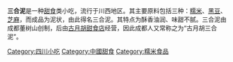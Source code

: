 {{distinguish|三合土}}
'''三合泥'''是一种[[甜食|甜食]]类小吃，流行于川西地区。其主要原料包括三种：[[糯米|糯米]]、[[黑豆|黑豆]]、[[芝麻|芝麻]]，而成品为泥状，由此得名三合泥。其特点为酥香油润、味甜不腻。三合泥由成都董树山创制，后由[[古月胡甜食店|古月胡甜食店]]经营，因此成都人又常称之为“古月胡三合泥”。

[[Category:四川小吃|Category:四川小吃]]
[[Category:中國甜食|Category:中國甜食]]
[[Category:糯米食品|Category:糯米食品]]